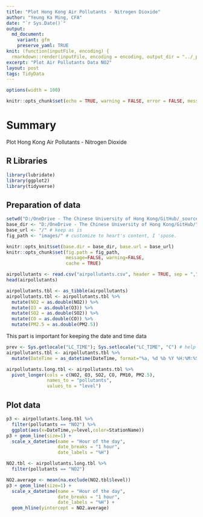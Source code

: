 ```yaml
---
title: "Plot Hong Kong Air Pollutants - Nitrogen Dioxide"
author: "Yeung Ka Ming, CFA"
date: "`r Sys.Date()`"
output:
  md_document:
    variant: gfm
    preserve_yaml: TRUE
knit: (function(inputFile, encoding) {
  rmarkdown::render(inputFile, encoding = encoding, output_dir = "../_posts") })
excerpt: "Plot Air Pollutants Data NO2"
layout: post
tags: TidyData
---
```

  
```r
options(width = 100)
```

```r
knitr::opts_chunk$set(echo = TRUE, warning = FALSE, error = FALSE, message = FALSE, fig.width = 10)
```

# Summary
Plot Hong Kong Air Pollutants - Nitrogen Dioxide

## R Libraries
```r
library(lubridate)
library(ggplot2)
library(tidyverse)
```

## Preparation of data
```r
setwd("D:/OneDrive - The Chinese University of Hong Kong/GitHub/_source")
base_dir <- "D:/OneDrive - The Chinese University of Hong Kong/GitHub/" # i.e. where the jekyll blog is on the hard drive.
base_url <- "/" # keep as is
fig_path <- "images/" # customize to heart's content, I 'spose.

knitr::opts_knit$set(base.dir = base_dir, base.url = base_url)
knitr::opts_chunk$set(fig.path = fig_path,
                      message=FALSE, warning=FALSE,
                      cache = TRUE) 
```

```r
airpollutants <- read.csv("airpollutants.csv", header = TRUE, sep = ",", encoding ="UTF-8")
head(airpollutants)
```

```r
airpollutants.tbl <- as_tibble(airpollutants)
airpollutants.tbl <- airpollutants.tbl %>% 
  mutate(NO2 = as.double(NO2)) %>% 
  mutate(O3 = as.double(O3)) %>%
  mutate(SO2 = as.double(SO2)) %>% 
  mutate(CO = as.double(CO)) %>% 
  mutate(PM2.5 = as.double(PM2.5))
```

This part is important for keeping the date and time data
```r
prev <- Sys.getlocale("LC_TIME"); Sys.setlocale("LC_TIME", "C") # help from strptime in R Documentation
airpollutants.tbl <- airpollutants.tbl %>% 
  mutate(DateTime = as_datetime(DateTime, format="%a, %d %b %Y %H:%M:%S %z")) # as_datetime from package lubridate

airpollutants.long.tbl <- airpollutants.tbl %>% 
  pivot_longer(cols = c(NO2, O3, SO2, CO, PM10, PM2.5), 
               names_to = "pollutants", 
               values_to = "level")
```

## Plot data
```r
p3 <- airpollutants.long.tbl %>%
  filter(pollutants == "NO2") %>% 
  ggplot(aes(x=DateTime,y=level,color=StationName))
p3 + geom_line(size=1) +
  scale_x_datetime(name = "Hour of the day", 
                   date_breaks = "1 hour", 
                   date_labels = "%H")

NO2.tbl <- airpollutants.long.tbl %>% 
  filter(pollutants == "NO2")

NO2.average <- mean(na.exclude(NO2.tbl$level))
p3 + geom_line(size=1) + 
  scale_x_datetime(name = "Hour of the day", 
                   date_breaks = "1 hour", 
                   date_labels = "%H") + 
  geom_hline(yintercept = NO2.average)
```